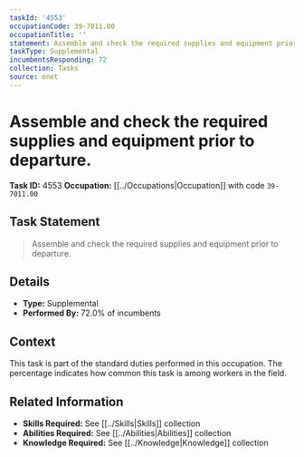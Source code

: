 ```yaml
---
taskId: '4553'
occupationCode: 39-7011.00
occupationTitle: ''
statement: Assemble and check the required supplies and equipment prior to departure.
taskType: Supplemental
incumbentsResponding: 72
collection: Tasks
source: onet
---
```

# Assemble and check the required supplies and equipment prior to departure.

**Task ID:** 4553
**Occupation:** [[../Occupations|Occupation]] with code `39-7011.00`

## Task Statement

> Assemble and check the required supplies and equipment prior to departure.

## Details

- **Type:** Supplemental
- **Performed By:** 72.0% of incumbents

## Context

This task is part of the standard duties performed in this occupation. The percentage indicates how common this task is among workers in the field.

## Related Information

- **Skills Required:** See [[../Skills|Skills]] collection
- **Abilities Required:** See [[../Abilities|Abilities]] collection
- **Knowledge Required:** See [[../Knowledge|Knowledge]] collection
